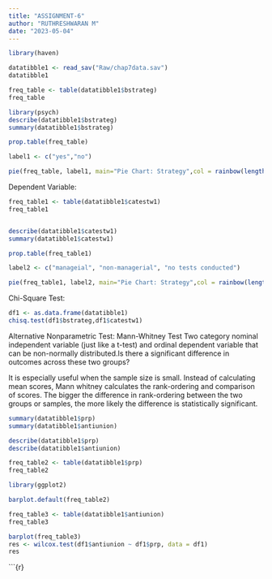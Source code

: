 ---
title: "ASSIGNMENT-6"
author: "RUTHRESHWARAN M"
date: "2023-05-04"
---

```{r}
library(haven)

datatibble1 <- read_sav("Raw/chap7data.sav")
datatibble1

freq_table <- table(datatibble1$bstrateg)
freq_table

library(psych)
describe(datatibble1$bstrateg)
summary(datatibble1$bstrateg)

prop.table(freq_table)

label1 <- c("yes","no")

pie(freq_table, label1, main="Pie Chart: Strategy",col = rainbow(length(freq_table)))

```

Dependent Variable:

```{r}
freq_table1 <- table(datatibble1$catestw1)
freq_table1


describe(datatibble1$catestw1)
summary(datatibble1$catestw1)

prop.table(freq_table1)

label2 <- c("manageial", "non-managerial", "no tests conducted")

pie(freq_table1, label2, main="Pie Chart: Strategy",col = rainbow(length(freq_table1)))

```

Chi-Square Test:

```{r}
df1 <- as.data.frame(datatibble1)
chisq.test(df1$bstrateg,df1$catestw1)
```

Alternative Nonparametric Test: Mann-Whitney Test Two category nominal independent variable (just like a t-test) and ordinal dependent variable that can be non-normally distributed.Is there a significant difference in outcomes across these two groups?

It is especially useful when the sample size is small. Instead of calculating mean scores, Mann whitney calculates the rank-ordering and comparison of scores. The bigger the difference in rank-ordering between the two groups or samples, the more likely the difference is statistically significant.

```{r}
summary(datatibble1$prp)
summary(datatibble1$antiunion)

describe(datatibble1$prp)
describe(datatibble1$antiunion)

freq_table2 <- table(datatibble1$prp)
freq_table2

library(ggplot2)

barplot.default(freq_table2)

freq_table3 <- table(datatibble1$antiunion)
freq_table3

barplot(freq_table3)
res <- wilcox.test(df1$antiunion ~ df1$prp, data = df1)
res
```

\`\`\`{r}
